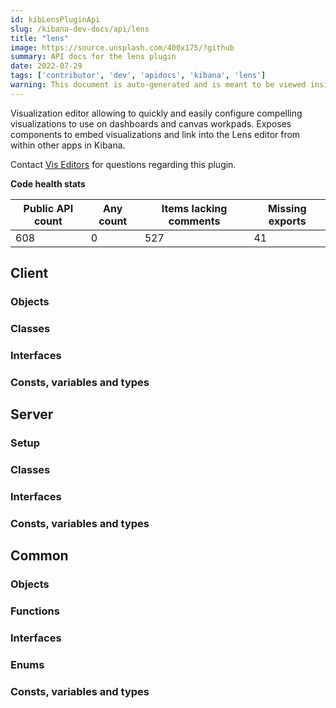 ```yaml
---
id: kibLensPluginApi
slug: /kibana-dev-docs/api/lens
title: "lens"
image: https://source.unsplash.com/400x175/?github
summary: API docs for the lens plugin
date: 2022-07-29
tags: ['contributor', 'dev', 'apidocs', 'kibana', 'lens']
warning: This document is auto-generated and is meant to be viewed inside our experimental, new docs system. Reach out in #docs-engineering for more info.
---
```


Visualization editor allowing to quickly and easily configure compelling visualizations to use on dashboards and canvas workpads. Exposes components to embed visualizations and link into the Lens editor from within other apps in Kibana.

Contact [Vis Editors](https://github.com/orgs/elastic/teams/kibana-vis-editors) for questions regarding this plugin.

**Code health stats**

| Public API count  | Any count | Items lacking comments | Missing exports |
|-------------------|-----------|------------------------|-----------------|
| 608 | 0 | 527 | 41 |

## Client

### Objects
<DocDefinitionList data={lensObj.client.objects}/>

### Classes
<DocDefinitionList data={lensObj.client.classes}/>

### Interfaces
<DocDefinitionList data={lensObj.client.interfaces}/>

### Consts, variables and types
<DocDefinitionList data={lensObj.client.misc}/>

## Server

### Setup
<DocDefinitionList data={[lensObj.server.setup]}/>

### Classes
<DocDefinitionList data={lensObj.server.classes}/>

### Interfaces
<DocDefinitionList data={lensObj.server.interfaces}/>

### Consts, variables and types
<DocDefinitionList data={lensObj.server.misc}/>

## Common

### Objects
<DocDefinitionList data={lensObj.common.objects}/>

### Functions
<DocDefinitionList data={lensObj.common.functions}/>

### Interfaces
<DocDefinitionList data={lensObj.common.interfaces}/>

### Enums
<DocDefinitionList data={lensObj.common.enums}/>

### Consts, variables and types
<DocDefinitionList data={lensObj.common.misc}/>

